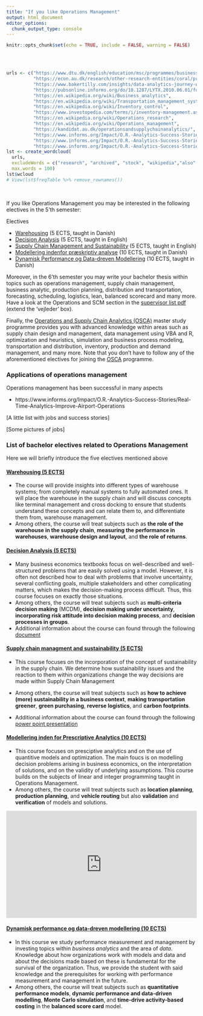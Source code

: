 ```yaml
---
title: "If you like Operations Management"
output: html_document
editor_options: 
  chunk_output_type: console
---
```


```r
knitr::opts_chunk$set(echo = TRUE, include = FALSE, warning = FALSE)
```

```r
```

<br/>

```r
urls <- c("https://www.dtu.dk/english/education/msc/programmes/business-analytics",
          "https://econ.au.dk/research/other-research-entities/coral/profile/",
          "https://www.bakertilly.com/insights/data-analytics-journey-where-to-start",
          "https://pubsonline.informs.org/do/10.1287/LYTX.2010.06.01/full/",
          "https://en.wikipedia.org/wiki/Business_analytics",
          "https://en.wikipedia.org/wiki/Transportation_management_system",
          "https://en.wikipedia.org/wiki/Inventory_control",
          "https://www.investopedia.com/terms/i/inventory-management.asp",
          "https://en.wikipedia.org/wiki/Operations_research",
          "https://en.wikipedia.org/wiki/Operations_management",
          "https://kandidat.au.dk/operationsandsupplychainanalytics/",
          "https://www.informs.org/Impact/O.R.-Analytics-Success-Stories/Increasing-ride-share-efficiency-Better-outcomes-for-drivers-and-passengers",
          "https://www.informs.org/Impact/O.R.-Analytics-Success-Stories/Improving-water-quality-with-operations-research",
          "https://www.informs.org/Impact/O.R.-Analytics-Success-Stories/Optimizing-offshore-wind-farm-design-and-enabling-a-fossil-fuel-free-future")
lst <- create_wordcloud(
  urls, 
  excludeWords = c("research", "archived", "stock", "wikipedia","also", "retrieved","can","informs","article","articles"), 
  max.words = 100)
lst$wcloud
# View(lst$freqTable %>% remove_rownames())
```

<br/>

If you like Operations Management you may be interested in the following electives in the 5'th semester:

Electives

  * [Warehousing](#warehousing) (5 ECTS, taught in Danish)
  * [Decision Analysis](#decisionanalysis) (5 ECTS, taught in English)
  * [Supply Chain Management and Sustainability](#scmSustain) (5 ECTS, taught in English)
  * [Modellering indenfor præskriptiv analyse](#mipa) (10 ECTS, taught in Danish)
  * [Dynamisk Performance og Data-dreven Modellering](#dynPerform) (10 ECTS, taught in Danish)

Moreover, in the 6'th semester you may write your bachelor thesis within topics such as operations management, supply chain management, business analytic, production planning, distribution and transportation, forecasting, scheduling, logistics, lean, balanced scorecard and many more. Have a look at the Operations and SCM section in the [supervisor list pdf](https://studerende.au.dk/studier/fagportaler/businessadm/bachelorprojekt-og-speciale/bachelorprojekt/) (extend the 'vejleder' box).

Finally, the [Operations and Supply Chain Analytics (OSCA)](osca.html) master study programme provides you with advanced knowledge within areas such as supply chain design and management, data management using VBA and R, optimization and heuristics, simulation and business process modeling, transportation and distribution, inventory, production and demand management, and many more. Note that you don't have to follow any of the aforementioned electives for joining the [OSCA](osca.html) programme.


### Applications of operations management

Operations management has been successful in many aspects

* https://www.informs.org/Impact/O.R.-Analytics-Success-Stories/Real-Time-Analytics-Improve-Airport-Operations

[A little list with jobs and success stories]


[Some pictures of jobs]


### List of bachelor electives related to Operations Management

Here we will briefly introduce the five electives mentioned above

#### [Warehousing (5 ECTS)](https://kursuskatalog.au.dk/) {#warehousing}
* The course will provide insights into different types of warehouse systems; from completely manual systems to fully automated ones. It will place the warehouse in the supply chain and will discuss concepts like terminal management and cross docking to ensure that students understand these concepts and can relate them to, and differentiate them from, warehouse management. 
* Among others, the course will treat subjects such as **the role of the warehouse in the supply chain**, **measuring the performance in warehouses**, **warehouse design and layout**, and **the role of returns**.

#### [Decision Analysis (5 ECTS)](https://kursuskatalog.au.dk/da/course/108477/Decision-Analysis){#decisionanlysis}
* Many business economics textbooks focus on well-described and well-structured problems that are easily solved using a model. However, it is often not described how to deal with problems that  involve uncertainty, several conflicting goals, multiple stakeholders and other complicating matters, which makes the decision-making process difficult. Thus, this course focuses on exactly those situations.
*   Among others, the course will treat subjects such as **multi-criteria decision making** (MCDM), **decision making under uncertainty**, **incorporating risk attitude into decision making process**, and **decision processes in groups**.
* Additional information about the course can found through the following [document](docs/Decision_Analysis_Introduction.pdf)


#### [Supply chain managment and sustainability (5 ECTS)](https://kursuskatalog.au.dk/da/course/106066/Supply-Chain-Management-and-Sustainability){#scmSustain}
* This course focuses on the incorporation of the concept of sustainability in the supply chain. We determine how sustainability issues and the reaction to them within organizations change the way decisions are made within Supply Chain Management
* Among others, the course will treat subjects such as **how to achieve (more) sustainability in a business context**, **making transportation greener**, **green purchasing**, **reverse logistics**, and **carbon footprints**.

* Additional information about the course can found through the following [power point presentation](docs/PresentationElectivesSCMS2021.pptx)

#### [Modellering inden for Prescriptive Analytics (10 ECTS)](https://kursuskatalog.au.dk/da/course/106051/Modellering-inden-for-prescriptive-analytics){#mipa}
* This course focuses on presciptive analytics and on the use of quantitive models and optimization. The main foucs is on modelling decision problems arising in business economics, on the interpretation of solutions, and on the validity of underlying assumptions. This course builds on the subjects of linear and integer programming taught in Operations Management.
* Among others, the course will treat subjects such as **location planning**, **production planning**, and **vehicle routing** but also **validation** and **verification** of models and solutions. 

<div style="position: relative; padding-bottom: 56.25%; height: 0;"><iframe src="https://www.loom.com/embed/2f1a9f5a9f614b5481e57313621c8252" frameborder="0" webkitallowfullscreen mozallowfullscreen allowfullscreen style="position: absolute; top: 0; left: 0; width: 100%; height: 100%;"></iframe></div>


#### [Dynamisk performance og data-dreven modellering (10 ECTS)](https://kursuskatalog.au.dk/da/course/102350/Dynamisk-performance-og-data-dreven-modellering) {#dynPerform}
* In this course we study performance measurement and management by investing topics within *business analytics* and the area of *data*. Knowledge about how organizations work with models and data and about the decisions made based on these is fundamental for the survival of the organization. Thus, we provide the student with said knowledge and the prerequisites for working with performance measurement and management in the future.
* Among others, the course will treat subjects such as **quantitative performance models**, **dynamic performance and data-driven modelling**, **Monte Carlo simulation**, and **time-drive activity-based costing** in the **balanced score card** model.




